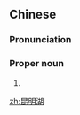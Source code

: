 ==Chinese==
{{zh-forms|type=21}}
{{wikipedia|Lake Dian}}

===Pronunciation===
{{zh-pron
|m=Kūnmínghú
|cat=pn
}}

===Proper noun===
{{zh-proper noun}}

# {{synonym of|滇池|lang=zh}}

[[zh:昆明湖]]